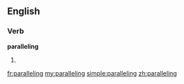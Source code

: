 ==English==

===Verb===
'''paralleling'''

#{{present participle of|parallel}}

[[fr:paralleling]]
[[my:paralleling]]
[[simple:paralleling]]
[[zh:paralleling]]